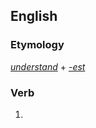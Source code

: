 ==English==

===Etymology===
''[[understand]]'' + ''[[-est]]''

===Verb===
{{head|en}}

# {{second-person singular of|understand|lang=en}}